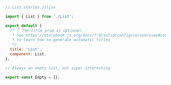 ```js
// List.stories.js|jsx

import { List } from './List';

export default {
  /* 👇 The title prop is optional.
   * See https://storybook.js.org/docs/7.0/solid/configure/overview#configure-story-loading
   * to learn how to generate automatic titles
   */
  title: 'List',
  component: List,
};

// Always an empty list, not super interesting

export const Empty = {};
```
